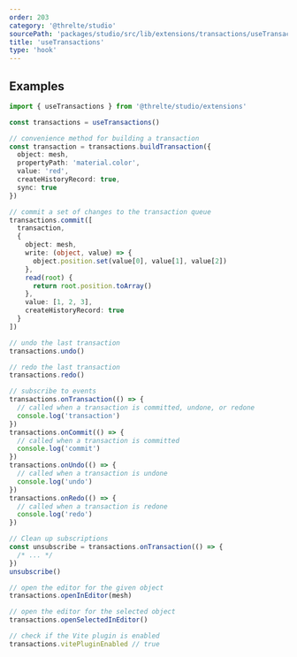 ```yaml
---
order: 203
category: '@threlte/studio'
sourcePath: 'packages/studio/src/lib/extensions/transactions/useTransactions.ts'
title: 'useTransactions'
type: 'hook'
---
```


## Examples

```ts
import { useTransactions } from '@threlte/studio/extensions'

const transactions = useTransactions()

// convenience method for building a transaction
const transaction = transactions.buildTransaction({
  object: mesh,
  propertyPath: 'material.color',
  value: 'red',
  createHistoryRecord: true,
  sync: true
})

// commit a set of changes to the transaction queue
transactions.commit([
  transaction,
  {
    object: mesh,
    write: (object, value) => {
      object.position.set(value[0], value[1], value[2])
    },
    read(root) {
      return root.position.toArray()
    },
    value: [1, 2, 3],
    createHistoryRecord: true
  }
])

// undo the last transaction
transactions.undo()

// redo the last transaction
transactions.redo()

// subscribe to events
transactions.onTransaction(() => {
  // called when a transaction is committed, undone, or redone
  console.log('transaction')
})
transactions.onCommit(() => {
  // called when a transaction is committed
  console.log('commit')
})
transactions.onUndo(() => {
  // called when a transaction is undone
  console.log('undo')
})
transactions.onRedo(() => {
  // called when a transaction is redone
  console.log('redo')
})

// Clean up subscriptions
const unsubscribe = transactions.onTransaction(() => {
  /* ... */
})
unsubscribe()

// open the editor for the given object
transactions.openInEditor(mesh)

// open the editor for the selected object
transactions.openSelectedInEditor()

// check if the Vite plugin is enabled
transactions.vitePluginEnabled // true
```
